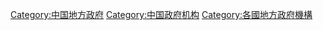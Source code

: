 [[Category:中国地方政府|Category:中国地方政府]]
[[Category:中国政府机构|Category:中国政府机构]]
[[Category:各國地方政府機構|Category:各國地方政府機構]]